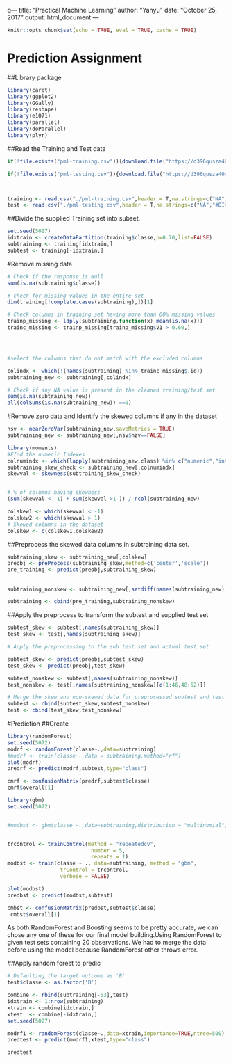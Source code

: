 q---
title: "Practical Machine Learning"
author: "Yanyu"
date: "October 25, 2017"
output: html_document
---

```r
knitr::opts_chunk$set(echo = TRUE, eval = TRUE, cache = TRUE)
```

# Prediction Assignment

##Library package
```r
library(caret)
library(ggplot2)
library(GGally)
library(reshape)
library(e1071)
library(parallel)
library(doParallel)
library(plyr)
```



##Read the Training and Test data

```r
if(!file.exists("pml-training.csv")){download.file("https://d396qusza40orc.cloudfront.net/predmachlearn/pml-training.csv", destfile = "pml-training.csv")}

if(!file.exists("pml-testing.csv")){download.file("https://d396qusza40orc.cloudfront.net/predmachlearn/pml-testing.csv", destfile = "pml-testing.csv")}



training <- read.csv("./pml-training.csv",header = T,na.strings=c("NA","#DIV/0!",""))
test <- read.csv("./pml-testing.csv",header = T,na.strings=c("NA","#DIV/0!",""))
```

##Divide the supplied Training set into subset.

```r
set.seed(5027)
idxtrain <- createDataPartition(training$classe,p=0.70,list=FALSE)
subtraining <- training[idxtrain,]
subtest <- training[-idxtrain,]


```


#Remove missing data
```r
# Check if the response is Null
sum(is.na(subtraining$classe))

# check for missing values in the entire set
dim(training[!complete.cases(subtraining),])[1]

# Check columns in training set having more than 60% missing values
trainp_missing <- ldply(subtraining,function(x) mean(is.na(x)))
trainc_missing <- trainp_missing[trainp_missing$V1 > 0.60,]




#select the columns that do not match with the excluded columns 

colindx <- which(!(names(subtraining) %in% trainc_missing$.id))
subtraining_new <- subtraining[,colindx]

# Check if any NA value is present in the cleaned training/test set
sum(is.na(subtraining_new))
all(colSums(is.na(subtraining_new)) ==0)

```

#Remove zero data and Identify the skewed columns if any in the dataset
```r
nsv <- nearZeroVar(subtraining_new,saveMetrics = TRUE)
subtraining_new <- subtraining_new[,nsv$nzv==FALSE]

```

```r
library(moments)
#FInd the numeric Indexes
colnumindx <- which(lapply(subtraining_new,class) %in% c("numeric","integer"))
subtraining_skew_check <- subtraining_new[,colnumindx]
skewval <- skewness(subtraining_skew_check)


# % of columns having skewness
(sum(skewval < -1) + sum(skewval >1 )) / ncol(subtraining_new)

colskew1 <- which(skewval < -1)
colskew2 <- which(skewval > 1)
# Skewed columns in the dataset
colskew <- c(colskew1,colskew2)
```

##Preprocess the skewed data columns in subtraining data set.
```r
subtraining_skew <- subtraining_new[,colskew]
preobj <- preProcess(subtraining_skew,method=c('center','scale'))
pre_training <- predict(preobj,subtraining_skew)
```

##
```r
subtraining_nonskew <- subtraining_new[,setdiff(names(subtraining_new),names(subtraining_skew))]

subtraining <- cbind(pre_training,subtraining_nonskew)


```

##Apply the preprocess to transform the subtest and supplied test set
```r
subtest_skew <- subtest[,names(subtraining_skew)]
test_skew <- test[,names(subtraining_skew)]

# Apply the preprocessing to the sub test set and actual test set

subtest_skew <- predict(preobj,subtest_skew)
test_skew <- predict(preobj,test_skew)

subtest_nonskew <- subtest[,names(subtraining_nonskew)]
test_nonskew <- test[,names(subtraining_nonskew)[c(1:46,48:52)]]

# Merge the skew and non-skewed data for preprocessed subtest and test data set
subtest <- cbind(subtest_skew,subtest_nonskew)
test <- cbind(test_skew,test_nonskew)

```



#Prediction
##Create
```r
library(randomForest)
set.seed(5072)
modrf <- randomForest(classe~.,data=subtraining)
#modrf <- train(classe~.,data = subtraining,method="rf")
plot(modrf)
predrf <- predict(modrf,subtest,type="class")

cmrf <- confusionMatrix(predrf,subtest$classe)
cmrf$overall[1]

```

```r
library(gbm) 
set.seed(5072)


#modbst <- gbm(classe ~.,data=subtraining,distribution = "multinomial",n.trees = 500)


trcontrol <- trainControl(method = "repeatedcv",
                           number = 5,
                           repeats = 1)
modbst <- train(classe ~ ., data=subtraining, method = "gbm",
                 trControl = trcontrol,
                 verbose = FALSE)

plot(modbst)
predbst <- predict(modbst,subtest)

cmbst <- confusionMatrix(predbst,subtest$classe)
 cmbst$overall[1]

```


As both RandomForest and Boosting seems to be pretty accurate, we can chose any one of these for our final model building.Using RandomForest to given test sets containing 20 observations. We had to merge the data before using the model because RandomForest other throws error.

##Apply random forest to predic
```r
# Defaulting the target outcome as 'B'
test$classe <- as.factor('B')

combine <- rbind(subtraining[-53],test)
idxtrain <- 1:nrow(subtraining)
xtrain <- combine[idxtrain,]
xtest  <- combine[-idxtrain,]
set.seed(5027)

modrf1 <- randomForest(classe~.,data=xtrain,importance=TRUE,ntree=500)
predtest <- predict(modrf1,xtest,type="class")

predtest
```
